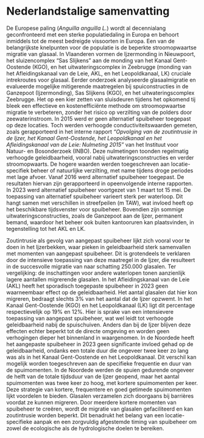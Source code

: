 \bdutch

# Nederlandstalige samenvatting {.unnumbered}

De Europese paling (*Anguilla anguilla L.*) wordt al decennialang geconfronteerd met een sterke populatiedaling in Europa en behoort inmiddels tot de meest bedreigde vissoorten in Europa. Een van de belangrijkste knelpunten voor de populatie is de beperkte stroomopwaartse migratie van glasaal. In Vlaanderen vormen de Ijzermonding in Nieuwpoort, het sluizencomplex "Sas Slijkens" aan de monding van het Kanaal Gent-Oostende (KGO), en het uitwateringscomplex in Zeebrugge (monding van het Afleidingskanaal van de Leie, AKL, en het Leopoldkanaal, LK) cruciale intrekroutes voor glasaal. Eerder onderzoek analyseerde glasaalmigratie en evalueerde mogelijke mitigerende maatregelen bij spuiconstructies in de Ganzepoot (Ijzermonding), Sas Slijkens (KGO), en het uitwateringscomplex Zeebrugge. Het op een kier zetten van sluisdeuren tijdens het opkomend tij bleek een effectieve en kostenefficiënte methode om stroomopwaartse migratie te verbeteren, zonder het risico op verzilting van de polders door zeewaterinstroom. In 2015 werd er geen alternatief spuibeheer toegepast op deze locaties. Toch werden verhoogde conductiviteitswaarden gemeten, zoals gerapporteerd in het interne rapport *“Opvolging van de zoutintrusie in de Ijzer, het Kanaal Gent-Oostende, het Leopoldkanaal en het Afleidingskanaal van de Leie: Nulmeting 2015”* van het Instituut voor Natuur- en Bosonderzoek (INBO). Deze nulmetingen toonden regelmatig verhoogde geleidbaarheid, vooral nabij uitwateringsconstructies en verder stroomopwaarts. De hogere waarden werden toegeschreven aan locatie-specifiek beheer of natuurlijke verzilting, met name tijdens droge periodes met lage afvoer. Vanaf 2016 werd alternatief spuibeheer toegepast. De resultaten hiervan zijn gerapporteerd in opeenvolgende interne rapporten. In 2023 werd alternatief spuibeheer voortgezet van 1 maart tot 15 mei. De toepassing van alternatief spuibeheer varieert sterk per waterloop. Dit hangt samen met verschillen in streefpeilen (m TAW), wat invloed heeft op het beschikbare tijdsvenster voor spuibeheer. Bovendien zijn sommige uitwateringsconstructies, zoals de Ganzepoot aan de Ijzer, permanent bemand, waardoor het beheer ook buiten kantooruren kan plaatsvinden, in tegenstelling tot het AKL en LK.

Zoutintrusie als gevolg van aangepast spuibeheer lijkt zich vooral voor te doen in het Ijzerbekken, waar pieken in geleidbaarheid sterk samenvallen met momenten van aangepast spuibeheer. Dit is grotendeels te verklaren door de intensieve toepassing van deze maatregel in de Ijzer, die resulteert in de succesvolle migratie van naar schatting 250.000 glasalen. Ter vergelijking: de inschattingen voor andere waterlopen tonen aanzienlijk lagere aantallen migrerende glasalen. In het Afleidingskanaal van de Leie (AKL) heeft het sporadisch toegepaste spuibeheer in 2023 geen waarneembaar effect op de geleidbaarheid. Het aantal glasalen dat hier kon migreren, bedraagt slechts 3% van het aantal dat de Ijzer opzwemt. In het Kanaal Gent-Oostende (KGO) en het Leopoldkanaal (LK) ligt dit percentage respectievelijk op 19% en 12%. Hier is sprake van een intensievere toepassing van aangepast spuibeheer, wat wel leidt tot verhoogde geleidbaarheid nabij de spuischuiven. Anders dan bij de Ijzer blijven deze effecten echter beperkt tot de directe omgeving en worden geen verhogingen dieper het binnenland in waargenomen. In de Noordede heeft het aangepaste spuibeheer in 2023 geen significante invloed gehad op de geleidbaarheid, ondanks een totale duur die ongeveer twee keer zo lang was als in het Kanaal Gent-Oostende en het Leopoldkanaal. Dit verschil kan mogelijk worden toegeschreven aan de specifieke frequentie en duur van de spuimomenten. In de Noordede werden de spuien gedurende ongeveer de helft van de totale tijdsduur van de Ijzer geopend, maar het aantal spuimomenten was twee keer zo hoog, met kortere spuimomenten per keer. Deze strategie van kortere, frequentere en goed getimede spuimomenten lijkt voordelen te bieden. Glasalen verzamelen zich doorgaans bij barrières voordat ze kunnen migreren. Door meerdere kortere momenten van spuibeheer te creëren, wordt de migratie van glasalen gefaciliteerd en kan zoutintrusie worden beperkt. Dit benadrukt het belang van een locatie-specifieke aanpak en een zorgvuldig afgestemde timing van spuibeheer om zowel de ecologische als de hydrologische doelen te bereiken.

\edutch
